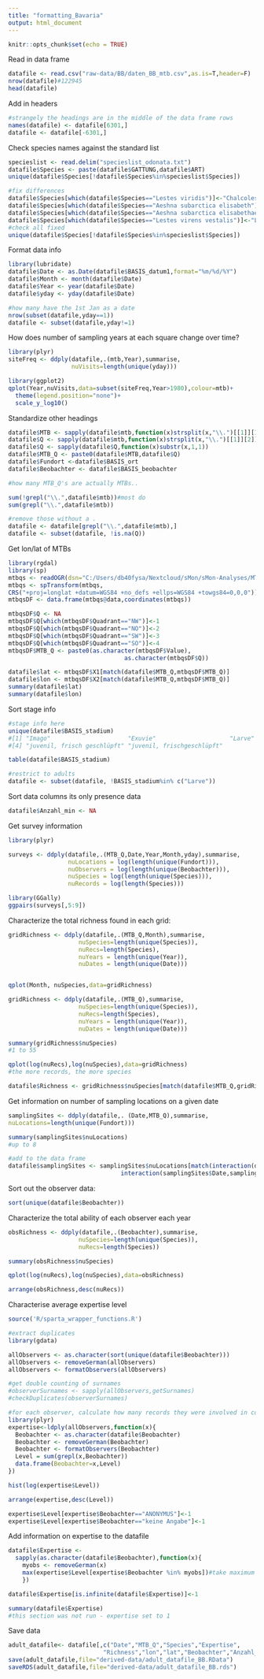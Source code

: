 ```yaml
---
title: "formatting_Bavaria"
output: html_document
---
```


```r

knitr::opts_chunk$set(echo = TRUE)

```

Read in data frame

```r

datafile <- read.csv("raw-data/BB/daten_BB_mtb.csv",as.is=T,header=F)
nrow(datafile)#122945
head(datafile)

```

Add in headers

```r

#strangely the headings are in the middle of the data frame rows
names(datafile) <- datafile[6301,]
datafile <- datafile[-6301,]

```

Check species names against the standard list

```r
specieslist <- read.delim("specieslist_odonata.txt")
datafile$Species <- paste(datafile$GATTUNG,datafile$ART)
unique(datafile$Species[!datafile$Species%in%specieslist$Species])

#fix differences
datafile$Species[which(datafile$Species=="Lestes viridis")]<-"Chalcolestes viridis"
datafile$Species[which(datafile$Species=="Aeshna subarctica elisabeth")]<-"Aeshna subarctica"
datafile$Species[which(datafile$Species=="Aeshna subarctica elisabethae")]<-"Aeshna subarctica"
datafile$Species[which(datafile$Species=="Lestes virens vestalis")]<-"Lestes virens"
#check all fixed
unique(datafile$Species[!datafile$Species%in%specieslist$Species])

```

Format data info

```r

library(lubridate)
datafile$Date <- as.Date(datafile$BASIS_datum1,format="%m/%d/%Y")
datafile$Month <- month(datafile$Date)
datafile$Year <- year(datafile$Date)
datafile$yday <- yday(datafile$Date)

#how many have the 1st Jan as a date
nrow(subset(datafile,yday==1))
datafile <- subset(datafile,yday!=1)

```

How does number of sampling years at each square change over time?

```r

library(plyr)
siteFreq <- ddply(datafile,.(mtb,Year),summarise,
                  nuVisits=length(unique(yday)))

library(ggplot2)
qplot(Year,nuVisits,data=subset(siteFreq,Year>1980),colour=mtb)+
  theme(legend.position="none")+
  scale_y_log10()

```

Standardize other headings

```r

datafile$MTB <- sapply(datafile$mtb,function(x)strsplit(x,"\\.")[[1]][1])
datafile$Q <- sapply(datafile$mtb,function(x)strsplit(x,"\\.")[[1]][2])
datafile$Q <- sapply(datafile$Q,function(x)substr(x,1,1))
datafile$MTB_Q <- paste0(datafile$MTB,datafile$Q)
datafile$Fundort <-datafile$BASIS_ort
datafile$Beobachter <- datafile$BASIS_beobachter 

#how many MTB_Q's are actually MTBs..

sum(!grepl("\\.",datafile$mtb))#most do
sum(grepl("\\.",datafile$mtb))

#remove those without a .
datafile <- datafile[grepl("\\.",datafile$mtb),]
datafile <- subset(datafile, !is.na(Q))

```

Get lon/lat of MTBs

```r

library(rgdal)
library(sp)
mtbqs <- readOGR(dsn="C:/Users/db40fysa/Nextcloud/sMon/sMon-Analyses/MTB_Q Informations/MTBQ_shapefile",layer="MTBQ_25833")
mtbqs <- spTransform(mtbqs,
CRS("+proj=longlat +datum=WGS84 +no_defs +ellps=WGS84 +towgs84=0,0,0"))
mtbqsDF <- data.frame(mtbqs@data,coordinates(mtbqs))

mtbqsDF$Q <- NA
mtbqsDF$Q[which(mtbqsDF$Quadrant=="NW")]<-1
mtbqsDF$Q[which(mtbqsDF$Quadrant=="NO")]<-2
mtbqsDF$Q[which(mtbqsDF$Quadrant=="SW")]<-3
mtbqsDF$Q[which(mtbqsDF$Quadrant=="SO")]<-4
mtbqsDF$MTB_Q <- paste0(as.character(mtbqsDF$Value),
                                 as.character(mtbqsDF$Q))

datafile$lat <- mtbqsDF$X1[match(datafile$MTB_Q,mtbqsDF$MTB_Q)]
datafile$lon <- mtbqsDF$X2[match(datafile$MTB_Q,mtbqsDF$MTB_Q)]
summary(datafile$lat)
summary(datafile$lon)

```


Sort stage info
```r

#stage info here
unique(datafile$BASIS_stadium)
#[1] "Imago"                      "Exuvie"                     "Larve"                     
#[4] "juvenil, frisch geschlüpft" "juvenil, frischgeschlüpft" 

table(datafile$BASIS_stadium)

#restrict to adults
datafile <- subset(datafile, !BASIS_stadium%in% c("Larve"))


```

Sort data columns
its only presence data

```r

datafile$Anzahl_min <- NA

```

Get survey information

```r

library(plyr)

surveys <- ddply(datafile,.(MTB_Q,Date,Year,Month,yday),summarise,
                 nuLocations = log(length(unique(Fundort))),
                 nuObservers = log(length(unique(Beobachter))),
                 nuSpecies = log(length(unique(Species))),
                 nuRecords = log(length(Species)))

library(GGally)
ggpairs(surveys[,5:9])


```

Characterize the total richness found in each grid:

```r


gridRichness <- ddply(datafile,.(MTB_Q,Month),summarise,
                    nuSpecies=length(unique(Species)),
                    nuRecs=length(Species),
                    nuYears = length(unique(Year)),
                    nuDates = length(unique(Date)))


qplot(Month, nuSpecies,data=gridRichness)

gridRichness <- ddply(datafile,.(MTB_Q),summarise,
                    nuSpecies=length(unique(Species)),
                    nuRecs=length(Species),
                    nuYears = length(unique(Year)),
                    nuDates = length(unique(Date)))

summary(gridRichness$nuSpecies)
#1 to 55

qplot(log(nuRecs),log(nuSpecies),data=gridRichness)
#the more records, the more species

datafile$Richness <- gridRichness$nuSpecies[match(datafile$MTB_Q,gridRichness$MTB_Q)]

```


Get information on number of sampling locations on a given date

```r

samplingSites <- ddply(datafile,. (Date,MTB_Q),summarise,
nuLocations=length(unique(Fundort)))

summary(samplingSites$nuLocations)
#up to 8

#add to the data frame
datafile$samplingSites <- samplingSites$nuLocations[match(interaction(datafile$Date,datafile$MTB_Q),
                                interaction(samplingSites$Date,samplingSites$MTB_Q))]

```

Sort out the observer data:

```r

sort(unique(datafile$Beobachter))

```

Characterize the total ability of each observer each year

```r

obsRichness <- ddply(datafile,.(Beobachter),summarise,
                    nuSpecies=length(unique(Species)),
                    nuRecs=length(Species))

summary(obsRichness$nuSpecies)

qplot(log(nuRecs),log(nuSpecies),data=obsRichness)

arrange(obsRichness,desc(nuRecs))

```

Characterise average expertise level

```r


source('R/sparta_wrapper_functions.R')

#extract duplicates
library(gdata)

allObservers <- as.character(sort(unique(datafile$Beobachter)))
allObservers <- removeGerman(allObservers)
allObservers <- formatObservers(allObservers)

#get double counting of surnames
#observerSurnames <- sapply(allObservers,getSurnames)
#checkDuplicates(observerSurnames)

#for each observer, calculate how many records they were involved in collecting
library(plyr)
expertise<-ldply(allObservers,function(x){
  Beobachter <- as.character(datafile$Beobachter)
  Beobachter <- removeGerman(Beobachter)
  Beobachter <- formatObservers(Beobachter)
  Level = sum(grepl(x,Beobachter))
  data.frame(Beobachter=x,Level)
})

hist(log(expertise$Level))  

arrange(expertise,desc(Level))

expertise$Level[expertise$Beobachter=="ANONYMUS"]<-1
expertise$Level[expertise$Beobachter=="keine Angabe"]<-1

```

Add information on expertise to the datafile

```r

datafile$Expertise <-
  sapply(as.character(datafile$Beobachter),function(x){
    myobs <- removeGerman(x)
    max(expertise$Level[expertise$Beobachter %in% myobs])#take maximum level when there is a group of observers
    })

datafile$Expertise[is.infinite(datafile$Expertise)]<-1

summary(datafile$Expertise)
#this section was not run - expertise set to 1

```


Save data

```r

adult_datafile<- datafile[,c("Date","MTB_Q","Species","Expertise",
                           "Richness","lon","lat","Beobachter","Anzahl_min")]
save(adult_datafile,file="derived-data/adult_datafile_BB.RData")
saveRDS(adult_datafile,file="derived-data/adult_datafile_BB.rds")

```

